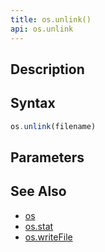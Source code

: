 ```yaml
---
title: os.unlink()
api: os.unlink
---
```


## Description

<Summary/>

## Syntax

``` js
os.unlink(filename)
```

## Parameters

<Parameters/>

## See Also

* [os](/reference/api/os)
* [os.stat](/reference/api/os/stat)
* [os.writeFile](/reference/api/os/writeFile)

